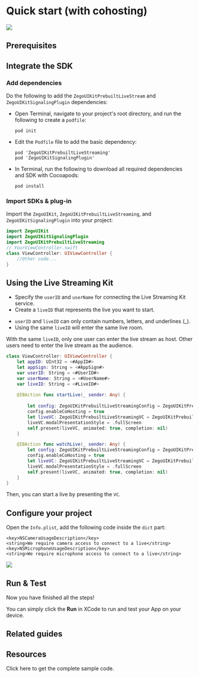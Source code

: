 
# Quick start (with cohosting)

<Frame width="512" height="auto" caption="">
  <img src="http://doc.oa.zego.im/Pics/ZegoUIKit/Flutter/live_with_cohosting2.gif" />
</Frame>

## Prerequisites

<UIKitInvitationPrerequisitesZIMSignaling/>

## Integrate the SDK

### Add dependencies

Do the following to add the `ZegoUIKitPrebuiltLiveStream` and `ZegoUIKitSignalingPlugin` dependencies:

- Open Terminal, navigate to your project's root directory, and run the following to create a `podfile`: 

    ```
    pod init
    ```
- Edit the `Podfile` file to add the basic dependency:

    ```
    pod 'ZegoUIKitPrebuiltLiveStreaming'
    pod 'ZegoUIKitSignalingPlugin'
    ```

- In Terminal, run the following to download all required dependencies and SDK with Cocoapods:

    ```
    pod install
    ```

### Import SDKs & plug-in

Import the `ZegoUIKit`, `ZegoUIKitPrebuiltLiveStreaming`, and `ZegoUIKitSignalingPlugin` into your project:


```swift
import ZegoUIKit
import ZegoUIKitSignalingPlugin
import ZegoUIKitPrebuiltLiveStreaming
// YourViewController.swift
class ViewController: UIViewController {
    //Other code...
}
```

## Using the Live Streaming Kit


- Specify the `userID` and `userName` for connecting the Live Streaming Kit service. 
- Create a `liveID` that represents the live you want to start. 

<Note title="Note">

- `userID` and `liveID` can only contain numbers, letters, and underlines (_). 
- Using the same `liveID` will enter the same live room.
</Note>

<Warning title="Warning">

With the same `liveID`, only one user can enter the live stream as host. Other users need to enter the live stream as the audience.
</Warning>

```swift
class ViewController: UIViewController {
    let appID: UInt32 = <#AppID#>
    let appSign: String = <#AppSign#>
    var userID: String = <#UserID#>
    var userName: String = <#UserName#>
    var liveID: String = <#LiveID#>
    
    @IBAction func startLive(_ sender: Any) {
        
        let config: ZegoUIKitPrebuiltLiveStreamingConfig = ZegoUIKitPrebuiltLiveStreamingConfig.host(enableSignalingPlugin: true)
        config.enableCoHosting = true
        let liveVC: ZegoUIKitPrebuiltLiveStreamingVC = ZegoUIKitPrebuiltLiveStreamingVC(appID, appSign: appSign, userID: userID, userName: userName, liveID: liveID, config: config)
        liveVC.modalPresentationStyle = .fullScreen
        self.present(liveVC, animated: true, completion: nil)
    }

    @IBAction func watchLive(_ sender: Any) {
        let config: ZegoUIKitPrebuiltLiveStreamingConfig = ZegoUIKitPrebuiltLiveStreamingConfig.audience(enableSignalingPlugin: true)
        config.enableCoHosting = true
        let liveVC: ZegoUIKitPrebuiltLiveStreamingVC = ZegoUIKitPrebuiltLiveStreamingVC(appID, appSign: appSign, userID: userID, userName: userName, liveID: liveID, config: config)
        liveVC.modalPresentationStyle = .fullScreen
        self.present(liveVC, animated: true, completion: nil)
    }
}
```

Then, you can start a live by presenting the `VC`.


## Configure your project


Open the `Info.plist`, add the following code inside the `dict` part:

```plist
<key>NSCameraUsageDescription</key>
<string>We require camera access to connect to a live</string>
<key>NSMicrophoneUsageDescription</key>
<string>We require microphone access to connect to a live</string>
```

<Frame width="100%" height="auto" caption="">
  <img src="https://storage.zego.im/sdk-doc/Pics/ZegoUIKit/Flutter/live/permission_ios.png" />
</Frame>



## Run & Test

Now you have finished all the steps!

You can simply click the **Run** in XCode to run and test your App on your device.



## Related guides


<CardGroup cols={2}>
  <Card title="How to upgrade UIKits with a plugin to V2.0.0" href="https://docs.zegocloud.com/faq/UIKit_Plugin2.0_upgrade?product=UIKits_CallKit&platform=ios" target="_blank" />
</CardGroup>

## Resources

<CardGroup cols={2}>
  <Card title="Sample code" href="https://github.com/ZEGOCLOUD/zego_uikit_prebuilt_live_streaming_example_ios">
    Click here to get the complete sample code.
  </Card>
</CardGroup>
